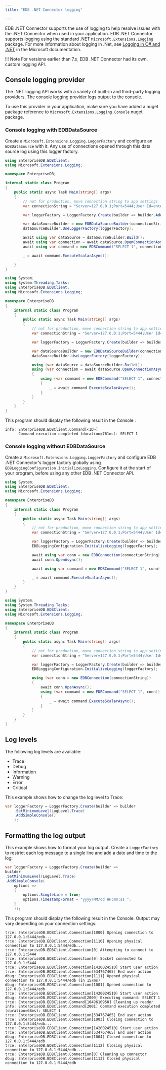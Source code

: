 ```yaml
---
title: "EDB .NET Connector logging"

---
```


<div id="advanced_server_net_connector_logging" class="registered_link"></div>

EDB .NET Connector supports the use of logging to help resolve issues with the .NET Connector when used in your application. EDB .NET Connector supports logging using the standard .NET `Microsoft.Extensions.Logging` package. For more information about logging in .Net, see [Logging in C# and .NET](https://learn.microsoft.com/en-us/dotnet/core/extensions/logging?tabs=command-line) in the Microsoft documentation.

!!! Note
    For versions earlier than 7.x, EDB .NET Connector had its own, custom logging API.

## Console logging provider

The .NET logging API works with a variety of built-in and third-party logging providers. The console logging provider logs output to the console.

To use this provider in your application, make sure you have added a nuget package reference to `Microsoft.Extensions.Logging.Console` nuget package.
 
### Console logging with EDBDataSource

Create a `Microsoft.Extensions.Logging.LoggerFactory` and configure an `EDBDataSource` with it. Any use of connections opened through this data source log using this logger factory.

<TabContainer syncKey="sample">
<Tab title=".NET">

```csharp
using EnterpriseDB.EDBClient;
using Microsoft.Extensions.Logging;

namespace EnterpriseDB;

internal static class Program
{
    public static async Task Main(string[] args)
    {
        // not for production, move connection string to app settings
        var connectionString = "Server=127.0.0.1;Port=5444;User Id=enterprisedb;Password=edb;Database=edb";

        var loggerFactory = LoggerFactory.Create(builder => builder.AddSimpleConsole());

        var dataSourceBuilder = new EDBDataSourceBuilder(connectionString);
        dataSourceBuilder.UseLoggerFactory(loggerFactory);

        await using var dataSource = dataSourceBuilder.Build();
        await using var connection = await dataSource.OpenConnectionAsync();
        await using var command = new EDBCommand("SELECT 1", connection);

        _ = await command.ExecuteScalarAsync();

    }
}
```

</Tab>
<Tab title=".NET Framework">

```csharp
using System;
using System.Threading.Tasks;
using EnterpriseDB.EDBClient;
using Microsoft.Extensions.Logging;

namespace EnterpriseDB
{
    internal static class Program
    {
        public static async Task Main(string[] args)
        {
            // not for production, move connection string to app settings
            var connectionString = "Server=127.0.0.1;Port=5444;User Id=enterprisedb;Password=edb;Database=edb";

            var loggerFactory = LoggerFactory.Create(builder => builder.AddSimpleConsole());

            var dataSourceBuilder = new EDBDataSourceBuilder(connectionString);
            dataSourceBuilder.UseLoggerFactory(loggerFactory);

            using (var dataSource = dataSourceBuilder.Build())
            using (var connection = await dataSource.OpenConnectionAsync())
            {
                using (var command = new EDBCommand("SELECT 1", connection))
                {
                    _ = await command.ExecuteScalarAsync();
                }
            }
        }
    }
}
```
</Tab>
</TabContainer> 

This program should display the following result in the Console :

```text
info: EnterpriseDB.EDBClient.Command[<ID>]
      Command execution completed (duration=761ms): SELECT 1
```
### Console logging without EDBDataSource

Create a `Microsoft.Extensions.Logging.LoggerFactory` and configure EDB .NET Connector's logger factory globally using `EDBLoggingConfiguration.InitializeLogging`. Configure it at the start of your program, before using any other EDB .NET Connector API.

<TabContainer syncKey="sample">
<Tab title=".NET">

```csharp
using System;
using EnterpriseDB.EDBClient;
using Microsoft.Extensions.Logging;

namespace EnterpriseDB
{
    internal static class Program
    {
        public static async Task Main(string[] args)
        {
            // not for production, move connection string to app settings
            var connectionString = "Server=127.0.0.1;Port=5444;User Id=enterprisedb;Password=edb;Database=edb";

            var loggerFactory = LoggerFactory.Create(builder => builder.AddSimpleConsole());
            EDBLoggingConfiguration.InitializeLogging(loggerFactory);

            await using var conn = new EDBConnection(connectionString);
            await conn.OpenAsync();

            await using var command = new EDBCommand("SELECT 1", conn);

            _ = await command.ExecuteScalarAsync();
        }
    }
}
```

</Tab>
<Tab title=".NET Framework">

```csharp
using System;
using System.Threading.Tasks;
using EnterpriseDB.EDBClient;
using Microsoft.Extensions.Logging;

namespace EnterpriseDB
{
    internal static class Program
    {
        public static async Task Main(string[] args)
        {
            // not for production, move connection string to app settings
            var connectionString = "Server=127.0.0.1;Port=5444;User Id=enterprisedb;Password=edb;Database=edb";

            var loggerFactory = LoggerFactory.Create(builder => builder.AddSimpleConsole());
            EDBLoggingConfiguration.InitializeLogging(loggerFactory);

            using (var conn = new EDBConnection(connectionString))
            {
                await conn.OpenAsync();
                using (var command = new EDBCommand("SELECT 1", conn))
                {
                    _ = await command.ExecuteScalarAsync();
                }
            }
        }
    }
}
```
</Tab>
</TabContainer> 

## Log levels

The following log levels are available:

- Trace
- Debug
- Information
- Warning
- Error
- Critical

This example shows how to change the log level to Trace:

```csharp
var loggerFactory = LoggerFactory.Create(builder => builder
	.SetMinimumLevel(LogLevel.Trace)
	.AddSimpleConsole()
	);
```


## Formatting the log output

This example shows how to format your log output. Create a `LoggerFactory` to restrict each log message to a single line and add a date and time to the log:

```csharp
var loggerFactory = LoggerFactory.Create(builder =>
builder
.SetMinimumLevel(LogLevel.Trace)
.AddSimpleConsole(
	options =>
	{
		options.SingleLine = true;
		options.TimestampFormat = "yyyy/MM/dd HH:mm:ss ";
	}
	));
```

This program should display the following result in the Console. Output may vary depending on your connection settings.

```text
trce: EnterpriseDB.EDBClient.Connection[1000] Opening connection to 127.0.0.1:5444/edb...
trce: EnterpriseDB.EDBClient.Connection[1110] Opening physical connection to 127.0.0.1:5444/edb...
trce: EnterpriseDB.EDBClient.Connection[0] Attempting to connect to 127.0.0.1:5444
trce: EnterpriseDB.EDBClient.Connection[0] Socket connected to 127.0.0.1:5444
trce: EnterpriseDB.EDBClient.Connection[1420024510] Start user action
trce: EnterpriseDB.EDBClient.Connection[534767465] End user action
dbug: EnterpriseDB.EDBClient.Connection[1111] Opened physical connection to 127.0.0.1:5444/edb (in 157ms)
dbug: EnterpriseDB.EDBClient.Connection[1001] Opened connection to 127.0.0.1:5444/edb
trce: EnterpriseDB.EDBClient.Connection[1420024510] Start user action
dbug: EnterpriseDB.EDBClient.Command[2000] Executing command: SELECT 1
trce: EnterpriseDB.EDBClient.Command[1049610950] Cleaning up reader
info: EnterpriseDB.EDBClient.Command[2001] Command execution completed (duration=68ms): SELECT 1
trce: EnterpriseDB.EDBClient.Connection[534767465] End user action
trce: EnterpriseDB.EDBClient.Connection[1003] Closing connection to 127.0.0.1:5444/edb...
trce: EnterpriseDB.EDBClient.Connection[1420024510] Start user action
trce: EnterpriseDB.EDBClient.Connection[534767465] End user action
dbug: EnterpriseDB.EDBClient.Connection[1004] Closed connection to 127.0.0.1:5444/edb
trce: EnterpriseDB.EDBClient.Connection[1112] Closing physical connection to 127.0.0.1:5444/edb...
trce: EnterpriseDB.EDBClient.Connection[0] Cleaning up connector
dbug: EnterpriseDB.EDBClient.Connection[1113] Closed physical connection to 127.0.0.1:5444/edb
```
